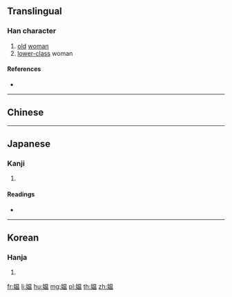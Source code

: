 {{also|媼}}
==Translingual==

===Han character===
{{Han char|rn=38|rad=女|as=09|sn=12|four=|canj=VABT|ids=⿰女昷}}

# [[old]] [[woman]]
# [[lower-class]] woman

====References====
* {{Han ref|kx=0267.361|dkj=06565|dj=0535.190|hdz=21065.040|uh=5AAA|ud=23210}}

----

==Chinese==
{{zh-see|媼}}

----

==Japanese==

===Kanji===
{{ja-kanji|grade=|rs=女09}}

# {{defn|lang=ja|sort=女09}}

====Readings====
* {{ja-readings|on=[[おう]] (ō)|kun=[[おうな]] (ouna)}}

----

==Korean==

===Hanja===
{{ko-hanja|hangeul=오|rv=o|mr=o}}

# {{defn|lang=ko|sort=女09}}

[[fr:媪]]
[[li:媪]]
[[hu:媪]]
[[mg:媪]]
[[pl:媪]]
[[th:媪]]
[[zh:媪]]